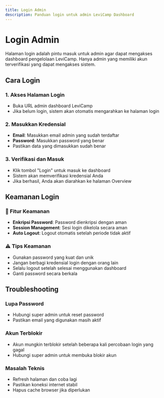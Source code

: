```yaml
---
title: Login Admin
description: Panduan login untuk admin LeviCamp Dashboard
---
```


# Login Admin

Halaman login adalah pintu masuk untuk admin agar dapat mengakses dashboard pengelolaan LeviCamp. Hanya admin yang memiliki akun terverifikasi yang dapat mengakses sistem.

## Cara Login

### 1. Akses Halaman Login
- Buka URL admin dashboard LeviCamp
- Jika belum login, sistem akan otomatis mengarahkan ke halaman login

### 2. Masukkan Kredensial
- **Email**: Masukkan email admin yang sudah terdaftar
- **Password**: Masukkan password yang benar
- Pastikan data yang dimasukkan sudah benar

### 3. Verifikasi dan Masuk
- Klik tombol "Login" untuk masuk ke dashboard
- Sistem akan memverifikasi kredensial Anda
- Jika berhasil, Anda akan diarahkan ke halaman Overview

## Keamanan Login

### 🔐 Fitur Keamanan
- **Enkripsi Password**: Password dienkripsi dengan aman
- **Session Management**: Sesi login dikelola secara aman
- **Auto Logout**: Logout otomatis setelah periode tidak aktif

### ⚠️ Tips Keamanan
- Gunakan password yang kuat dan unik
- Jangan berbagi kredensial login dengan orang lain
- Selalu logout setelah selesai menggunakan dashboard
- Ganti password secara berkala

## Troubleshooting

### Lupa Password
- Hubungi super admin untuk reset password
- Pastikan email yang digunakan masih aktif

### Akun Terblokir
- Akun mungkin terblokir setelah beberapa kali percobaan login yang gagal
- Hubungi super admin untuk membuka blokir akun

### Masalah Teknis
- Refresh halaman dan coba lagi
- Pastikan koneksi internet stabil
- Hapus cache browser jika diperlukan
